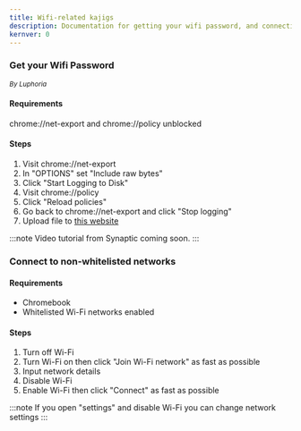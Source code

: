 ```yaml
---
title: Wifi-related kajigs
description: Documentation for getting your wifi password, and connecting to disallowed networks.
kernver: 0
---
```



<PageHeader title={frontmatter.title} description={frontmatter.description} author={frontmatter.author} link={frontmatter.link} kernver={frontmatter.kernver} nolower={frontmatter.nolower} />

### Get your Wifi Password

<small><i>By Luphoria</i><br /></small>

#### Requirements

chrome://net-export and chrome://policy unblocked

#### Steps

1. Visit chrome://net-export
2. In "OPTIONS" set "Include raw bytes"
3. Click "Start Logging to Disk"
4. Visit chrome://policy
5. Click "Reload policies"
6. Go back to chrome://net-export and click "Stop logging"
7. Upload file to [this website](https://luphoria.com/netlog-policy-password-tool)

:::note
Video tutorial from Synaptic coming soon.
:::

### Connect to non-whitelisted networks

#### Requirements

- Chromebook
- Whitelisted Wi-Fi networks enabled

#### Steps

1. Turn off Wi-Fi
2. Turn Wi-Fi on then click "Join Wi-Fi network" as fast as possible
3. Input network details
4. Disable Wi-Fi
5. Enable Wi-Fi then click "Connect" as fast as possible

:::note
If you open "settings" and disable Wi-Fi you can change network settings
:::
